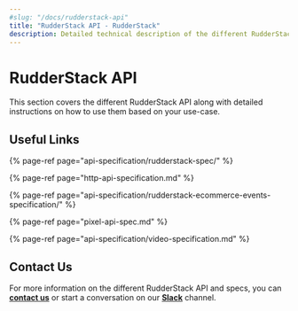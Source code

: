 ```yaml
---
#slug: "/docs/rudderstack-api"
title: "RudderStack API - RudderStack"
description: Detailed technical description of the different RudderStack API.
---
```


# RudderStack API

This section covers the different RudderStack API along with detailed instructions on how to use them based on your use-case.

## Useful Links

{% page-ref page="api-specification/rudderstack-spec/" %}

{% page-ref page="http-api-specification.md" %}

{% page-ref page="api-specification/rudderstack-ecommerce-events-specification/" %}

{% page-ref page="pixel-api-spec.md" %}

{% page-ref page="api-specification/video-specification.md" %}

## Contact Us

For more information on the different RudderStack API and specs, you can [**contact us**](mailto:%20docs@rudderstack.com) or start a conversation on our [**Slack**](https://resources.rudderstack.com/join-rudderstack-slack) channel.
